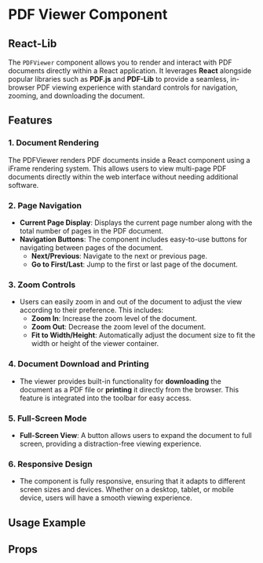 
<Meta of={DemoStories} />

# PDF Viewer Component
## React-Lib

The `PDFViewer` component allows you to render and interact with PDF documents directly within a React application. It leverages **React** alongside popular libraries such as **PDF.js** and **PDF-Lib** to provide a seamless, in-browser PDF viewing experience with standard controls for navigation, zooming, and downloading the document.

## Features

### 1. **Document Rendering**
   The PDFViewer renders PDF documents inside a React component using a iFrame rendering system. This allows users to view multi-page PDF documents directly within the web interface without needing additional software.

### 2. **Page Navigation**
   - **Current Page Display**: Displays the current page number along with the total number of pages in the PDF document.
   - **Navigation Buttons**: The component includes easy-to-use buttons for navigating between pages of the document.
     - **Next/Previous**: Navigate to the next or previous page.
     - **Go to First/Last**: Jump to the first or last page of the document.

### 3. **Zoom Controls**
   - Users can easily zoom in and out of the document to adjust the view according to their preference. This includes:
     - **Zoom In**: Increase the zoom level of the document.
     - **Zoom Out**: Decrease the zoom level of the document.
     - **Fit to Width/Height**: Automatically adjust the document size to fit the width or height of the viewer container.

### 4. **Document Download and Printing**
   - The viewer provides built-in functionality for **downloading** the document as a PDF file or **printing** it directly from the browser. This feature is integrated into the toolbar for easy access.

### 5. **Full-Screen Mode**
   - **Full-Screen View**: A button allows users to expand the document to full screen, providing a distraction-free viewing experience.

### 6. **Responsive Design**
   - The component is fully responsive, ensuring that it adapts to different screen sizes and devices. Whether on a desktop, tablet, or mobile device, users will have a smooth viewing experience.

## Usage Example


<Primary />

## Props

<Controls />
